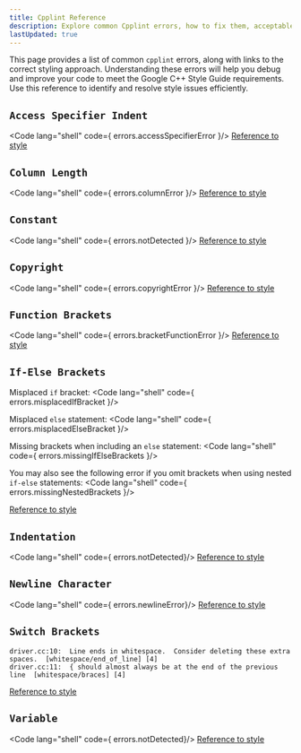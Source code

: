 ```yaml
---
title: Cpplint Reference
description: Explore common Cpplint errors, how to fix them, acceptable errors, and style issues that Cpplint does not catch for CSCE240.
lastUpdated: true
---
```


This page provides a list of common `cpplint` errors, along with 
links to the correct styling approach. Understanding these errors will 
help you debug and improve your code to meet the Google C++ Style 
Guide requirements. Use this reference to identify and resolve 
style issues efficiently.



## `Access Specifier Indent` <Badge text="Detected" variant="success"  size="medium" aria-label="error detected"/>
<Code lang="shell"  code={ errors.accessSpecifierError }/>
[Reference to style](./google-style-reference#access-specifier-indent)

## `Column Length` <Badge text="Detected" variant="success"  size="medium" aria-label="error detected"/>
<Code lang="shell"  code={ errors.columnError }/>
[Reference to style](./google-style-reference#column-length)

## `Constant` <Badge text="Not Detected" variant="danger"  size="medium" aria-label="error not detected"/>
<Code lang="shell"  code={ errors.notDetected }/>
[Reference to style](./google-style-reference#constant)

## `Copyright` <Badge text="Detected" variant="success"  size="medium" aria-label="error detected"/>
<Code lang="shell"  code={ errors.copyrightError }/>
[Reference to style](./google-style-reference#copyright)

## `Function Brackets` <Badge text="Detected" variant="success"  size="medium" aria-label="error detected"/>
<Code lang="shell"  code={ errors.bracketFunctionError }/>
[Reference to style](./google-style-reference#function-brackets)

## `If-Else Brackets` <Badge text="Detected" variant="success"  size="medium" aria-label="error detected"/>

Misplaced `if` bracket:
<Code lang="shell"  code={ errors.misplacedIfBracket }/>

Misplaced `else` statement:
<Code lang="shell"  code={ errors.misplacedElseBracket }/>

Missing brackets when including an `else` statement:
<Code lang="shell"  code={ errors.missingIfElseBrackets }/>

You may also see the following error if you omit brackets when using nested `if-else` statements:
<Code lang="shell"  code={ errors.missingNestedBrackets }/>


[Reference to style](./google-style-reference#if-else-brackets)

## `Indentation` <Badge text="Not Detected" variant="danger"  size="medium" aria-label="error not detected"/>
<Code lang="shell"  code={ errors.notDetected}/>
[Reference to style](./google-style-reference#indentation)

## `Newline Character` <Badge text="Detected" variant="success"  size="medium" aria-label="error detected"/>
<Code lang="shell"  code={ errors.newlineError}/>
[Reference to style](./google-style-reference#newline-character)

## `Switch Brackets` <Badge text="Detected" variant="success"  size="medium" aria-label="error detected"/>
```shell
driver.cc:10:  Line ends in whitespace.  Consider deleting these extra spaces.  [whitespace/end_of_line] [4]
driver.cc:11:  { should almost always be at the end of the previous line  [whitespace/braces] [4]
```
[Reference to style](./google-style-reference#switch-brackets)

## `Variable` <Badge text="Not Detected" variant="danger"  size="medium" aria-label="error not detected"/>
<Code lang="shell"  code={ errors.notDetected}/>
[Reference to style](./google-style-reference#variable)